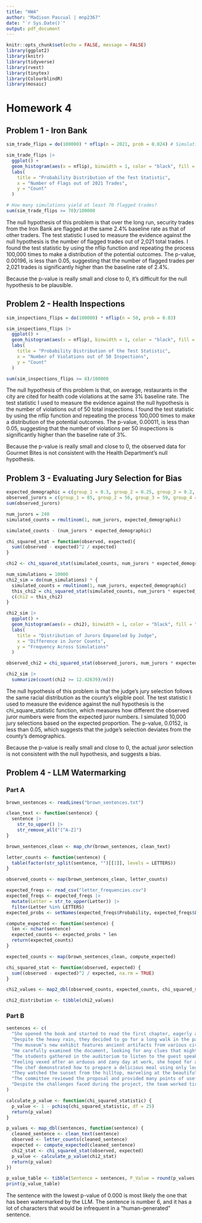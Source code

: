 ---
title: "HW4"
author: "Madison Pascual | mnp2367"
date: "`r Sys.Date()`"
output: pdf_document
---

```{r setup, include = FALSE, warning = FALSE}
knitr::opts_chunk$set(echo = FALSE, message = FALSE)
library(ggplot2)
library(knitr)
library(tidyverse)
library(rvest)
library(tinytex)
library(ColourblindR)
library(mosaic)
```

# Homework 4

## Problem 1 - Iron Bank
```{r}
sim_trade_flips = do(100000) * nflip(n = 2021, prob = 0.024) # Simulating the probability test 100000 times

sim_trade_flips |>
  ggplot() +
  geom_histogram(aes(x = nflip), binwidth = 1, color = "black", fill = "skyblue4") + 
  labs(
    title = "Probability Distribution of the Test Statistic",
    x = "Number of Flags out of 2021 Trades",
    y = "Count"
  )

# How many simulations yield at least 70 flagged trades?
sum(sim_trade_flips >= 70)/100000
```
The null hypothesis of this problem is that over the long run, security trades from the Iron Bank are flagged at the same 2.4% baseline rate as that of other traders. The test statistic I used to measure the evidence against the null hypothesis is the number of flagged trades out of 2,021 total trades. I found the test statistic by using the nflip function and repeating the process 100,000 times to make a distribution of the potential outcomes. The p-value, 0.00196, is less than 0.05, suggesting that the number of flagged trades per 2,021 trades is significantly higher than the baseline rate of 2.4%.

Because the p-value is really small and close to 0, it's difficult for the null hypothesis to be plausible. 

## Problem 2 - Health Inspections
```{r}
sim_inspections_flips = do(100000) * nflip(n = 50, prob = 0.03) 

sim_inspections_flips |>
  ggplot() +
  geom_histogram(aes(x = nflip), binwidth = 1, color = "black", fill = "skyblue4") +
  labs(
    title = "Probability Distribution of the Test Statistic",
    x = "Number of Violations out of 50 Inspections",
    y = "Count"
  )

sum(sim_inspections_flips >= 8)/100000
```
The null hypothesis of this problem is that, on average, restaurants in the city are cited for health code violations at the same 3% baseline rate. The test statistic I used to measure the evidence against the null hypothesis is the number of violations out of 50 total inspections. I found the test statistic by using the nflip function and repeating the process 100,000 times to make a distribution of the potential outcomes. The p-value, 0.00011, is less than 0.05, suggesting that the number of violations per 50 inspections is significantly higher than the baseline rate of 3%. 

Because the p-value is really small and close to 0, the observed data for Gourmet Bites is not consistent with the Health Department's null hypothesis.

## Problem 3 - Evaluating Jury Selection for Bias
```{r}
expected_demographic = c(group_1 = 0.3, group_2 = 0.25, group_3 = 0.2, group_4 = 0.15, group_5 = 0.1)
observed_jurors = c(group_1 = 85, group_2 = 56, group_3 = 59, group_4 = 27, group_5 = 13)
sum(observed_jurors)

num_jurors = 240
simulated_counts = rmultinom(1, num_jurors, expected_demographic)

simulated_counts - (num_jurors * expected_demographic)

chi_squared_stat = function(observed, expected){
  sum((observed - expected)^2 / expected)
}

chi2 <- chi_squared_stat(simulated_counts, num_jurors * expected_demographic)

num_simulations = 10000
chi2_sim = do(num_simulations) * {
  simulated_counts = rmultinom(1, num_jurors, expected_demographic)
  this_chi2 = chi_squared_stat(simulated_counts, num_jurors * expected_demographic)
  c(chi2 = this_chi2) 
}

chi2_sim |>
  ggplot() +
  geom_histogram(aes(x = chi2), binwidth = 1, color = "black", fill = "skyblue4") +
  labs(
    title = "Distribution of Jurors Empaneled by Judge",
    x = "Difference in Juror Counts",
    y = "Frequency Across Simulations"
  )

observed_chi2 = chi_squared_stat(observed_jurors, num_jurors * expected_demographic)

chi2_sim |>
  summarize(count(chi2 >= 12.42639)/n())
```
The null hypothesis of this problem is that the judge's jury selection follows the same racial distribution as the county's eligible pool. The test statistic I used to measure the evidence against the null hypothesis is the chi_square_statistic function, which measures how different the observed juror numbers were from the expected juror numbers. I simulated 10,000 jury selections based on the expected proportion. The p-value, 0.0152, is less than 0.05, which suggests that the judge's selection deviates from the county's demographics.

Because the p-value is really small and close to 0, the actual juror selection is not consistent with the null hypothesis, and suggests a bias.

## Problem 4 - LLM Watermarking

### Part A
```{r}
brown_sentences <- readLines("brown_sentences.txt")

clean_text <- function(sentence) {
  sentence |>
    str_to_upper() |>        
    str_remove_all("[^A-Z]")      
}

brown_sentences_clean <- map_chr(brown_sentences, clean_text)

letter_counts <- function(sentence) {
  table(factor(str_split(sentence, "")[[1]], levels = LETTERS))
}

observed_counts <- map(brown_sentences_clean, letter_counts)

expected_freqs <- read_csv("letter_frequencies.csv")
expected_freqs <- expected_freqs |>
  mutate(Letter = str_to_upper(Letter)) |>
  filter(Letter %in% LETTERS)
expected_probs <- setNames(expected_freqs$Probability, expected_freqs$Letter)

compute_expected <- function(sentence) {
  len <- nchar(sentence)
  expected_counts <- expected_probs * len
  return(expected_counts)
}

expected_counts <- map(brown_sentences_clean, compute_expected)

chi_squared_stat <- function(observed, expected) {
  sum((observed - expected)^2 / expected, na.rm = TRUE)
}

chi2_values <- map2_dbl(observed_counts, expected_counts, chi_squared_stat)

chi2_distribution <- tibble(chi2_values)
```

### Part B
```{r}
sentences <- c(
  "She opened the book and started to read the first chapter, eagerly anticipating what might come next.",
  "Despite the heavy rain, they decided to go for a long walk in the park, crossing the main avenue by the fountain in the center.",
  "The museum’s new exhibit features ancient artifacts from various civilizations around the world.",
  "He carefully examined the document, looking for any clues that might help solve the mystery.",
  "The students gathered in the auditorium to listen to the guest speaker’s inspiring lecture.",
  "Feeling vexed after an arduous and zany day at work, she hoped for a peaceful and quiet evening at home, cozying up after a quick dinner with some TV, or maybe a book on her upcoming visit to Auckland.",
  "The chef demonstrated how to prepare a delicious meal using only locally sourced ingredients, focusing mainly on some excellent dinner recipes from Spain.",
  "They watched the sunset from the hilltop, marveling at the beautiful array of colors in the sky.",
  "The committee reviewed the proposal and provided many points of useful feedback to improve the project’s effectiveness.",
  "Despite the challenges faced during the project, the team worked tirelessly to ensure its successful completion, resulting in a product that exceeded everyone’s expectations."
)

calculate_p_value <- function(chi_squared_statistic) {
  p_value <- 1 - pchisq(chi_squared_statistic, df = 25)
  return(p_value)
}

p_values <- map_dbl(sentences, function(sentence) {
  cleaned_sentence <- clean_text(sentence)
  observed <- letter_counts(cleaned_sentence)
  expected <- compute_expected(cleaned_sentence)
  chi2_stat <- chi_squared_stat(observed, expected)
  p_value <- calculate_p_value(chi2_stat)
  return(p_value)
})

p_value_table <- tibble(Sentence = sentences, P_Value = round(p_values, 3))
print(p_value_table)

```

The sentence with the lowest p-value of 0.000 is most likely the one that has been watermarked by the LLM. The sentence is number 6, and it has a lot of characters that would be infrequent in a "human-generated" sentence.
